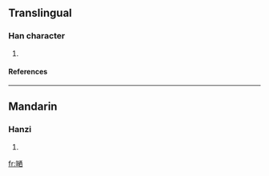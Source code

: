 ==Translingual==
===Han character===
{{Han char|rn=30|rad=口|as=10|sn=13|four=|canj=口日一田 (RAMW)}}
# {{defn|Han|sort=口10}}
====References====
{{Han ref|kx=0204.111|hdz=10667.071|uh=55EE|ud=21998}}
----
==Mandarin==
===Hanzi===
{{cmn-hanzi|pin=[[sài]] (sai4)|wg=sai<sup>4</sup>}}
# {{defn|Mandarin}}

[[fr:嗮]]